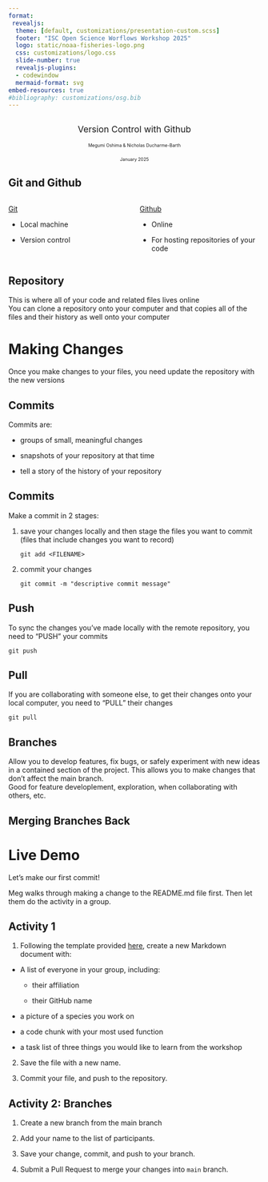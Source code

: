 ```yaml
---
format: 
 revealjs:
  theme: [default, customizations/presentation-custom.scss]
  footer: "ISC Open Science Worflows Workshop 2025"
  logo: static/noaa-fisheries-logo.png
  css: customizations/logo.css
  slide-number: true
  revealjs-plugins:
  - codewindow
  mermaid-format: svg
embed-resources: true
#bibliography: customizations/osg.bib
---
```


## {.center}
::: {.titlebox style="text-align:center; font-size: 1.25em;"}

[Version Control with Github]{.blue-title}


[Megumi Oshima & Nicholas Ducharme-Barth]{.blue style="font-size:0.5em;"}  

[January 2025]{.blue style="font-size:0.5em;"}
:::


## Git and Github

::: columns
::: {.column width="45%"}

[Git](https://git-scm.com/){.blue}

- Local machine

- Version control

:::

::: {.column width="45%"}

[Github](https://github.com){.blue}

- Online

- For hosting repositories of your code

:::
:::

## Repository 
This is where all of your code and related files lives online   
You can clone a repository onto your computer and that copies all of the files and their history as well onto your computer

# Making Changes
Once you make changes to your files, you need update the repository with the new versions

## Commits
Commits are:  

* groups of small, meaningful changes 

* snapshots of your repository at that time 

* tell a story of the history of your repository  

## Commits  
Make a commit in 2 stages:  

1. save your changes locally and then stage the files you want to commit (files that include changes you want to record)  

    `git add <FILENAME>`  

2. commit your changes  

    `git commit -m "descriptive commit message"`  

## Push 
To sync the changes you've made locally with the remote repository, you need to "PUSH" your commits 

`git push`

## Pull
If you are collaborating with someone else, to get their changes onto your local computer, you need to "PULL" their changes 

`git pull`

## Branches
Allow you to develop features, fix bugs, or safely experiment with new ideas in a contained section of the project. 
This allows you to make changes that don't affect the main branch.  
Good for feature developlement, exploration, when collaborating with others, etc.   

## Merging Branches Back 



# Live Demo 

Let's make our first commit!

::: {.notes}
Meg walks through making a change to the README.md file first. 
Then let them do the activity in a group. 
:::


## Activity 1  
1. Following the template provided [here]("https://github.com/MOshima-PIFSC/ISC_OSworkflow_training_dev/modules"), create a new Markdown document with: 

  * A list of everyone in your group, including:   

    * their affiliation 

    * their GitHub name 

  * a picture of a species you work on  

  * a code chunk with your most used function  

  * a task list of three things you would like to learn from the workshop

2. Save the file with a new name. 

3. Commit your file, and push to the repository. 

## Activity 2: Branches  
1. Create a new branch from the main branch 

2. Add your name to the list of participants. 

3. Save your change, commit, and push to your branch.   

4. Submit a Pull Request to merge your changes into `main` branch. 